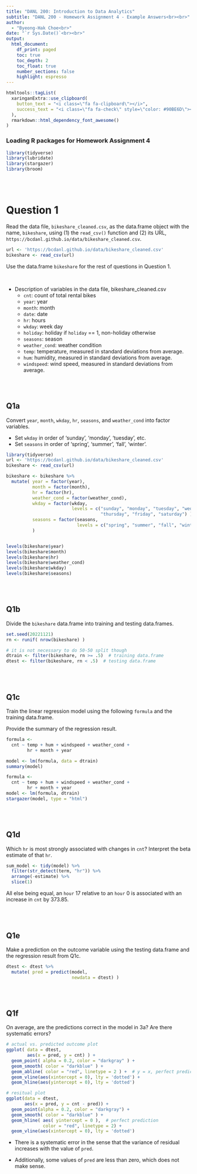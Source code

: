 ```yaml
---
title: "DANL 200: Introduction to Data Analytics"
subtitle: "DANL 200 - Homework Assignment 4 - Example Answers<br><br>" 
author: 
  - "Byeong-Hak Choe<br>"
date: "`r Sys.Date()`<br><br>"
output: 
  html_document:
    df_print: paged
    toc: true
    toc_depth: 2
    toc_float: true
    number_sections: false
    highlight: espresso
---
```

```r
htmltools::tagList(
  xaringanExtra::use_clipboard(
    button_text = "<i class=\"fa fa-clipboard\"></i>",
    success_text = "<i class=\"fa fa-check\" style=\"color: #90BE6D\"></i>",
  ),
  rmarkdown::html_dependency_font_awesome()
)

```

### Loading R packages for Homework Assignment 4

```r
library(tidyverse)
library(lubridate)
library(stargazer)
library(broom)
```

<br><br>


# Question 1
Read the data file, `bikeshare_cleaned.csv`, as the data.frame object with the name, `bikeshare`, using (1) the `read_csv()` function and (2) its URL, `https://bcdanl.github.io/data/bikeshare_cleaned.csv`.

```r
url <- 'https://bcdanl.github.io/data/bikeshare_cleaned.csv'
bikeshare <- read_csv(url)
```

Use the data.frame `bikeshare` for the rest of questions in Question 1.

<br>

- Description of variables in the data file, bikeshare_cleaned.csv
  - `cnt`: count of total rental bikes
  - `year`: year
  - `month`: month
  - `date`: date
  - `hr`: hours 
  - `wkday`: week day
  - `holiday`: holiday if `holiday` == 1, non-holiday otherwise
  - `seasons`: season
  - `weather_cond`: weather condition
  - `temp`: temperature, measured in standard deviations from average.
  - `hum`: humidity, measured in standard deviations from average.
  - `windspeed`: wind speed, measured in standard deviations from average.

<br><br>

## Q1a
Convert `year`, `month`, `wkday`, `hr`, `seasons`, and `weather_cond` into factor variables.

- Set `wkday` in order of 'sunday', 'monday', 'tuesday', etc.
- Set `seasons` in order of 'spring', 'summer', 'fall', 'winter'.

```r
library(tidyverse)
url <- 'https://bcdanl.github.io/data/bikeshare_cleaned.csv'
bikeshare <- read_csv(url)
```

```r
bikeshare <- bikeshare %>% 
  mutate( year = factor(year),
          month = factor(month),
          hr = factor(hr),
          weather_cond = factor(weather_cond), 
          wkday = factor(wkday, 
                         levels = c("sunday", "monday", "tuesday", "wednesday", 
                                    "thursday", "friday", "saturday") ),
          seasons = factor(seasons, 
                           levels = c("spring", "summer", "fall", "winter") ) 
          )


levels(bikeshare$year)
levels(bikeshare$month)
levels(bikeshare$hr)
levels(bikeshare$weather_cond)
levels(bikeshare$wkday)
levels(bikeshare$seasons)
```



<br><br>

## Q1b 
Divide the `bikeshare` data.frame into training and testing data.frames.

```r
set.seed(20221121)
rn <- runif( nrow(bikeshare) )

# it is not necessary to do 50-50 split though
dtrain <- filter(bikeshare, rn >= .5)  # training data.frame
dtest <- filter(bikeshare, rn < .5)  # testing data.frame
```





<br><br>

## Q1c
Train the linear regression model using the following `formula` and the training data.frame.

Provide the summary of the regression result.


```r
formula <- 
  cnt ~ temp + hum + windspeed + weather_cond + 
        hr + month + year
```


```r
model <- lm(formula, data = dtrain)
summary(model)
```

```r
formula <- 
  cnt ~ temp + hum + windspeed + weather_cond + 
        hr + month + year
model <- lm(formula, dtrain)
stargazer(model, type = "html")
```



<br><br>

## Q1d
Which `hr` is most strongly associated with changes in `cnt`? Interpret the beta estimate of that `hr`.

```r
sum_model <- tidy(model) %>% 
  filter(str_detect(term, "hr")) %>% 
  arrange(-estimate) %>% 
  slice(1)
```

All else being equal, an `hour` 17 relative to an `hour` 0 is associated with an increase in `cnt` by 373.85.

<br><br>

## Q1e
Make a prediction on the outcome variable using the testing data.frame and the regression result from Q1c.

```r
dtest <- dtest %>% 
  mutate( pred = predict(model, 
                         newdata = dtest) )
```


<br><br>

## Q1f
On average, are the predictions correct in the model in 3a? Are there systematic errors?

```r

# actual vs. predicted outcome plot
ggplot( data = dtest, 
        aes(x = pred, y = cnt) ) +
  geom_point( alpha = 0.2, color = "darkgray" ) +
  geom_smooth( color = "darkblue" ) +  
  geom_abline( color = "red", linetype = 2 ) +  # y = x, perfect prediction line
  geom_vline(aes(xintercept = 0), lty = 'dotted') + 
  geom_hline(aes(yintercept = 0), lty = 'dotted')

# resitual plot
ggplot(data = dtest, 
       aes(x = pred, y = cnt - pred)) +
  geom_point(alpha = 0.2, color = "darkgray") +
  geom_smooth( color = "darkblue" ) +   
  geom_hline( aes( yintercept = 0 ),  # perfect prediction 
              color = "red", linetype = 2) + 
  geom_vline(aes(xintercept = 0), lty = 'dotted')

```

- There is a systematic error in the sense that the variance of residual increases with the value of `pred`.

- Additionally, some values of `pred` are less than zero, which does not make sense.
